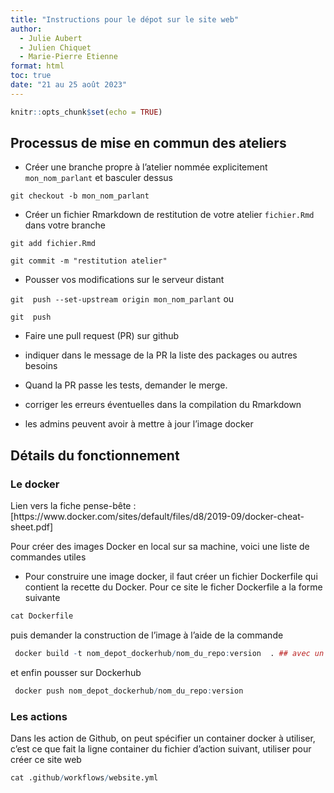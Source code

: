 ```yaml
---
title: "Instructions pour le dépot sur le site web"
author: 
  - Julie Aubert
  - Julien Chiquet
  - Marie-Pierre Etienne
format: html
toc: true
date: "21 au 25 août 2023"
---
```




```r
knitr::opts_chunk$set(echo = TRUE)
```


## Processus de mise en commun des ateliers

* Créer une branche propre à l'atelier nommée explicitement `mon_nom_parlant` et basculer dessus

` git checkout -b mon_nom_parlant` 

*  Créer un fichier Rmarkdown de restitution de votre atelier `fichier.Rmd` dans votre branche

` git add fichier.Rmd `

` git commit -m "restitution atelier" `

* Pousser vos modifications sur le serveur distant
 
` git  push --set-upstream origin mon_nom_parlant` ou 

` git  push ` 

* Faire une pull request (PR) sur github

- indiquer dans le message de la PR la liste des packages ou autres besoins

* Quand la PR passe les tests, demander le merge.

- corriger les erreurs éventuelles dans la compilation du Rmarkdown
- les admins peuvent avoir à mettre à jour l'image docker


## Détails du fonctionnement


### Le docker 

Lien vers la fiche pense-bête : [https://www.docker.com/sites/default/files/d8/2019-09/docker-cheat-sheet.pdf]

Pour créer des images Docker en local sur sa machine, voici une liste de commandes utiles

- Pour construire une image docker, il faut créer un fichier Dockerfile qui contient la recette du Docker. Pour ce site le ficher Dockerfile a la forme suivante

```r
cat Dockerfile
```

puis demander la construction  de  l'image à l'aide de la commande

```r
 docker build -t nom_depot_dockerhub/nom_du_repo:version  . ## avec un nom
```

et enfin pousser sur  Dockerhub

```r

 docker push nom_depot_dockerhub/nom_du_repo:version
```


### Les actions

Dans les action de Github, on peut spécifier un container docker à utiliser, c'est ce que fait la ligne container du fichier d'action suivant, utiliser pour créer ce site web


```r
cat .github/workflows/website.yml 
```



